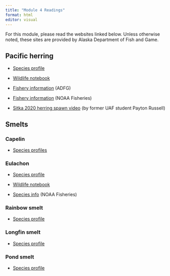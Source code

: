 ```yaml
---
title: "Module 4 Readings"
format: html
editor: visual
---
```


For this module, please read the websites linked below. Unless otherwise noted, these sites are provided by Alaska Department of Fish and Game.

## Pacific herring

-   [Species profile](https://www.adfg.alaska.gov/index.cfm?adfg=herring.main)

-   [Wildlife notebook](https://www.adfg.alaska.gov/static/education/wns/pacific_herring.pdf)

-   [Fishery information](https://www.adfg.alaska.gov/index.cfm?adfg=commercialbyfisheryherring.main) (ADFG)

-   [Fishery information](https://www.fisheries.noaa.gov/species/pacific-herring) (NOAA Fisheries)

-   [Sitka 2020 herring spawn video](https://www.youtube.com/watch?v=yWf7WctP3fI) (by former UAF student Payton Russell)

## Smelts

### Capelin

-   [Species profiles](https://www.adfg.alaska.gov/static/species/speciesinfo/_aknhp/Capelin_AKNHP.pdf)

### Eulachon

-   [Species profile](https://www.adfg.alaska.gov/index.cfm?adfg=eulachon.main)

-   [Wildlife notebook](https://www.adfg.alaska.gov/static/education/wns/eulachon.pdf)

-   [Species info](https://www.fisheries.noaa.gov/species/eulachon) (NOAA Fisheries)

### Rainbow smelt

-   [Species profile](https://www.adfg.alaska.gov/index.cfm?adfg=rainbowsmelt.main)

### Longfin smelt

-   [Species profile](https://www.adfg.alaska.gov/index.cfm?adfg=longfinsmelt.main)

### Pond smelt

-   [Species profile](https://www.adfg.alaska.gov/index.cfm?adfg=pondsmelt.main)

### 
